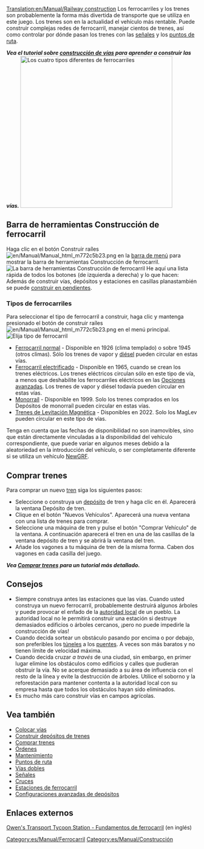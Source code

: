 [[Translation:en/Manual/Railway construction]]
{{es/Manual/Tabla de contenido}}
Los ferrocarriles y los trenes son probablemente la forma más divertida de transporte que se utiliza en este juego. Los trenes son en la actualidad el vehículo más rentable. Puede construir complejas redes de ferrocarril, manejar cientos de trenes, así como controlar por dónde pasan los trenes con las [[es/Manual/Señales|señales]] y los [[es/Manual/Puntos de ruta|puntos de ruta]].

'''''Vea el tutorial sobre [[es/Manual/Construir vías|construcción de vías]] para aprender a construir las vías.'''''
[[File:es/Manual/4 Types of railway.png|thumb|none|400px|Los cuatro tipos diferentes de ferrocarriles]]

==Barra de herramientas Construcción de ferrocarril==
Haga clic en el botón Construir raíles [[File:en/Manual/Manual html m772c5b23.png]] en la [[es/Manual/Interfaz del juego#la-barra-de-menu|barra de menú]] para mostrar la barra de herramientas Construcción de ferrocarril.
[[File:es/Manual/Railroad Construction.png|none|frame|La barra de herramientas Construcción de ferrocarril]]
He aquí una lista rápida de todos los botones (de izquierda a derecha) y lo que hacen:
{{es/Manual/Vista barra de herramientas Ferrocarril}}
Además de construir vías, depósitos y estaciones en casillas planastambién se puede [[es/Conastruir en pendientes|construir en pendientes]].

===Tipos de ferrocarriles===
Para seleccionar el tipo de ferrocarril a construir, haga clic y mantenga presionado el botón de construir raíles [[File:en/Manual/Manual html m772c5b23.png]] en el menú principal.
[[File:es/Manual/Openttd-rail1.png|none|frame|Elija tipo de ferrocarril]]
* [[es/Manual/Base Set/Ferrocarril|Ferrocarril normal]] - Disponible en 1926 (clima templado) o sobre 1945 (otros climas). Sólo los trenes de vapor y [https://www.wikipedia.org/wiki/es:Motor_diésel diésel] pueden circular en estas vías.
* [[es/Ferrocarril electrificado|Ferrocarril electrificado]] - Disponible en 1965, cuando se crean los trenes eléctricos. Los trenes eléctricos circulan sólo en este tipo de vía, a menos que deshabilite los ferrocarriles eléctricos en las [[es/Archive/Manual/Settings/Opciones avanzadas|Opciones avanzadas]]. Los trenes de vapor y diésel todavía pueden circular en estas vías.
* [[es/Manual/Base Set/Monorraíl|Monorraíl]] - Disponible en 1999. Solo los trenes comprados en los Depósitos de monorraíl pueden circular en estas vías.
* [[es/Manual/Base Set/MagLev|Trenes de Levitación Magnética]] - Disponibles en 2022. Solo los MagLev pueden circular en este tipo de vías.

Tenga en cuenta que las fechas de disponibilidad no son inamovibles, sino que están directamente vinculadas a la disponibilidad del vehículo correspondiente, que puede variar en algunos meses debido a la aleatoriedad en la introducción del vehículo, o ser completamente diferente si se utiliza un vehículo [[es/Manual/NewGRF|NewGRF]].

==Comprar trenes==
Para comprar un nuevo [[es/Manual/Trenes|tren]] siga los siguientes pasos:
*Seleccione o construya un [[es/Manual/Depósitos|depósito]] de tren y haga clic en él. Aparecerá la ventana Depósito de tren.
*Clique en el botón "Nuevos Vehículos". Aparecerá una nueva ventana con una lista de trenes para comprar.
*Seleccione una máquina de tren y pulse el botón "Comprar Vehículo" de la ventana. A continuación aparecerá el tren en una de las casillas de la ventana depósito de tren y se abrirá la ventana del tren.
*Añade los vagones a tu máquina de tren de la misma forma. Caben dos vagones en cada casilla del juego.

'''''Vea [[es/Manual/Comprar trenes|Comprar trenes]] para un tutorial más detallado.'''''

==Consejos==
* Siempre construya antes las estaciones que las vías. Cuando usted construya un nuevo ferrocarril, probablemente destruirá algunos árboles y puede provocar el enfado de la [[es/Manual/Autoridad local|autoridad local]] de un pueblo. La autoridad local no le permitirá construir una estación si destruye demasiados edificios o árboles cercanos, ¡pero no puede impedirle la construcción de vías!
* Cuando decida sortear un obstáculo pasando por encima o por debajo, son preferibles los [[es/Manual/Túneles|túneles]] a los [[es/Manual/Puentes|puentes]]. A veces son más baratos y no tienen límite de velocidad máxima.
* Cuando decida cruzar ''a través'' de una ciudad, sin embargo, en primer lugar elimine los obstáculos como edificios y calles que pudieran obstruir la vía. No se acerque demasiado a su área de influencia con el resto de la línea y evite la destrucción de árboles. Utilice el soborno y la reforestación para mantener contenta a la autoridad local con su empresa hasta que todos los obstáculos hayan sido eliminados.
* Es mucho más caro construir vías en campos agrícolas.

==Vea también==
*[[es/Colocar vías|Colocar vías]]
*[[es/Manual/Construir depósitos de trenes|Construir depósitos de trenes]]
*[[es/Manual/Comprar trenes|Comprar trenes]]
*[[es/Manual/Órdenes|Órdenes]]
*[[es/Manual/Mantenimiento|Mantenimiento]]
*[[es/Manual/Puntos de ruta|Puntos de ruta]]
*[[es/Community/Vías dobles|Vías dobles]]
*[[es/Manual/Señales|Señales]]
*[[es/Community/Junctionary/Main Page|Cruces]]
*[[es/Manual/Estaciones de tren|Estaciones de ferrocarril]]
*[[es/Manual/Construir depósitos de trenes|Configuraciones avanzadas de depósitos]]

==Enlaces externos==
[http://www.transporttycoon.net/rail Owen's Transport Tycoon Station - Fundamentos de ferrocarril] (en inglés)

[[Category:es/Manual/Ferrocarril]]
[[Category:es/Manual/Construcción]]